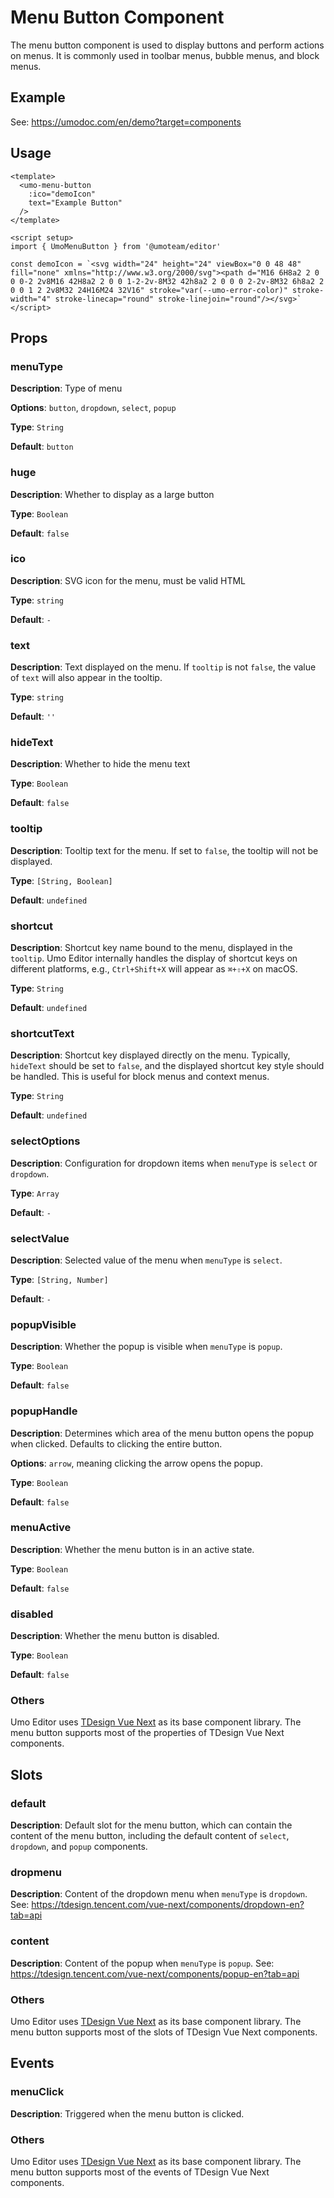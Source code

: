 # Menu Button Component

The menu button component is used to display buttons and perform actions on menus. It is commonly used in toolbar menus, bubble menus, and block menus.

## Example

See: https://umodoc.com/en/demo?target=components

## Usage

```vue
<template>
  <umo-menu-button
    :ico="demoIcon"
    text="Example Button"
  />
</template>

<script setup>
import { UmoMenuButton } from '@umoteam/editor'

const demoIcon = `<svg width="24" height="24" viewBox="0 0 48 48" fill="none" xmlns="http://www.w3.org/2000/svg"><path d="M16 6H8a2 2 0 0 0-2 2v8M16 42H8a2 2 0 0 1-2-2v-8M32 42h8a2 2 0 0 0 2-2v-8M32 6h8a2 2 0 0 1 2 2v8M32 24H16M24 32V16" stroke="var(--umo-error-color)" stroke-width="4" stroke-linecap="round" stroke-linejoin="round"/></svg>`
</script>
```

## Props

### menuType

**Description**: Type of menu

**Options**: `button`, `dropdown`, `select`, `popup`

**Type**: `String`

**Default**: `button`

### huge

**Description**: Whether to display as a large button

**Type**: `Boolean`

**Default**: `false`

### ico

**Description**: SVG icon for the menu, must be valid HTML

**Type**: `string`

**Default**: `-`

### text

**Description**: Text displayed on the menu. If `tooltip` is not `false`, the value of `text` will also appear in the tooltip.

**Type**: `string`

**Default**: `''`

### hideText

**Description**: Whether to hide the menu text

**Type**: `Boolean`

**Default**: `false`

### tooltip

**Description**: Tooltip text for the menu. If set to `false`, the tooltip will not be displayed.

**Type**: `[String, Boolean]`

**Default**: `undefined`

### shortcut

**Description**: Shortcut key name bound to the menu, displayed in the `tooltip`. Umo Editor internally handles the display of shortcut keys on different platforms, e.g., `Ctrl+Shift+X` will appear as `⌘+⇧+X` on macOS.

**Type**: `String`

**Default**: `undefined`

### shortcutText

**Description**: Shortcut key displayed directly on the menu. Typically, `hideText` should be set to `false`, and the displayed shortcut key style should be handled. This is useful for block menus and context menus.

**Type**: `String`

**Default**: `undefined`

### selectOptions

**Description**: Configuration for dropdown items when `menuType` is `select` or `dropdown`.

**Type**: `Array`

**Default**: `-`

### selectValue

**Description**: Selected value of the menu when `menuType` is `select`.

**Type**: `[String, Number]`

**Default**: `-`

### popupVisible

**Description**: Whether the popup is visible when `menuType` is `popup`.

**Type**: `Boolean`

**Default**: `false`

### popupHandle

**Description**: Determines which area of the menu button opens the popup when clicked. Defaults to clicking the entire button.

**Options**: `arrow`, meaning clicking the arrow opens the popup.

**Type**: `Boolean`

**Default**: `false`

### menuActive

**Description**: Whether the menu button is in an active state.

**Type**: `Boolean`

**Default**: `false`

### disabled

**Description**: Whether the menu button is disabled.

**Type**: `Boolean`

**Default**: `false`

### Others

Umo Editor uses [TDesign Vue Next](https://tdesign.tencent.com/vue-next/overview-en) as its base component library. The menu button supports most of the properties of TDesign Vue Next components.

## Slots

### default

**Description**: Default slot for the menu button, which can contain the content of the menu button, including the default content of `select`, `dropdown`, and `popup` components.

### dropmenu

**Description**: Content of the dropdown menu when `menuType` is `dropdown`. See: https://tdesign.tencent.com/vue-next/components/dropdown-en?tab=api

### content

**Description**: Content of the popup when `menuType` is `popup`. See: https://tdesign.tencent.com/vue-next/components/popup-en?tab=api

### Others

Umo Editor uses [TDesign Vue Next](https://tdesign.tencent.com/vue-next/overview-en) as its base component library. The menu button supports most of the slots of TDesign Vue Next components.

## Events

### menuClick

**Description**: Triggered when the menu button is clicked.

### Others

Umo Editor uses [TDesign Vue Next](https://tdesign.tencent.com/vue-next/overview-en) as its base component library. The menu button supports most of the events of TDesign Vue Next components.
